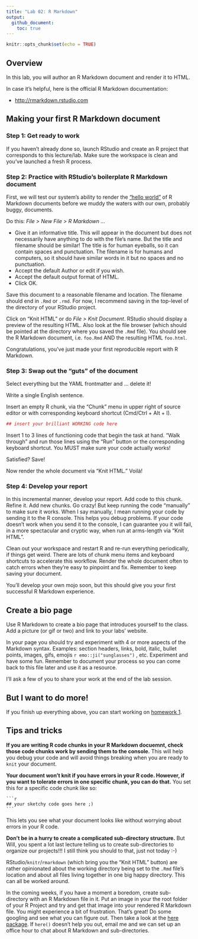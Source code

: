 ```yaml
---
title: "Lab 02: R Markdown"
output: 
  github_document:
    toc: true
---
```


```r
knitr::opts_chunk$set(echo = TRUE)
```

## Overview

In this lab, you will author an R Markdown document and render it to HTML. 

In case it's helpful, here is the official R Markdown documentation:

  * <http://rmarkdown.rstudio.com>
  

## Making your first R Markdown document

### Step 1: Get ready to work

If you haven't already done so, launch RStudio and create an R project that corresponds to this lecture/lab. Make sure the workspace is clean and you've launched a fresh R process. 

### Step 2: Practice with RStudio's boilerplate R Markdown document

First, we will test our system's ability to render the ["hello world"](http://en.wikipedia.org/wiki/%22Hello,_world!%22_program) of R Markdown documents before we muddy the waters with our own, probably buggy, documents.

Do this: *File > New File > R Markdown ...*

  - Give it an informative title. This will appear in the document but does not necessarily have anything to do with the file's name. But the title and filename should be similar! The title is for human eyeballs, so it can contain spaces and punctuation. The filename is for humans and computers, so it should have similar words in it but no spaces and no punctuation.
  - Accept the default Author or edit if you wish.
  - Accept the default output format of HTML.
  - Click OK.
  
Save this document to a reasonable filename and location. The filename should end in `.Rmd` or `.rmd`. For now, I recommend saving in the top-level of the directory of your RStudio project. 

Click on "Knit HTML" or do *File > Knit Document*. RStudio should display a preview of the resulting HTML. Also look at the file browser (which should be pointed at the directory where you saved the `.Rmd` file). You should see the R Markdown document, i.e. `foo.Rmd` AND the resulting HTML `foo.html`.

Congratulations, you've just made your first reproducible report with R Markdown.

### Step 3: Swap out the "guts" of the document

Select everything but the YAML frontmatter and ... delete it!

Write a single English sentence.

Insert an empty R chunk, via the "Chunk" menu in upper right of source editor or with corresponding keyboard shortcut (Cmd/Ctrl + Alt + I).

```r
## insert your brilliant WORKING code here
```
Insert 1 to 3 lines of functioning code that begin the task at hand. "Walk through" and run those lines using the "Run" button or the corresponding keyboard shortcut. You MUST make sure your code actually works!

Satisfied? Save!

Now render the whole document via "Knit HTML." Voilà!

### Step 4: Develop your report

In this incremental manner, develop your report. Add code to this chunk. Refine it. Add new chunks. Go crazy! But keep running the code "manually" to make sure it works. When I say manually, I mean running your code by sending it to the R console. This helps you debug problems. If your code doesn't work when you send it to the console, I can guarantee you it will fail, in a more spectacular and cryptic way, when run at arms-length via "Knit HTML".

Clean out your workspace and restart R and re-run everything periodically, if things get weird. There are lots of chunk menu items and keyboard shortcuts to accelerate this workflow. Render the whole document often to catch errors when they're easy to pinpoint and fix. Remember to keep saving your document. 

You'll develop your own mojo soon, but this should give you your first successful R Markdown experience.

## Create a bio page

Use R Markdown to create a bio page that introduces yourself to the class. Add a picture (or gif or two) and link to your labs' website. 

In your page you should try and experiment with 4 or more aspects of the Markdown syntax. Examples: section headers, links, bold, italic, bullet points, images, gifs, emojis `r emo::ji("sunglasses")` , etc. Experiment and have some fun. Remember to document your process so you can come back to this file later and use it as a resource.

I'll ask a few of you to share your work at the end of the lab session. 

## But I want to do more!

If you finish up everything above, you can start working on [homework 1](hw01.md).

## Tips and tricks

__If you are writing R code chunks in your R Markdown docuemnt, check those code chunks work by sending them to the console.__ This will help you debug your code and will avoid things breaking when you are ready to `knit` your document.

__Your document won't knit if you have errors in your R code. However, if you want to  tolerate errors in one specific chunk, you can do that.__  You set  this for a specific code chunk like so:

    ```r
    ## your sketchy code goes here ;) 
    ```
This lets you see what your document looks like without worrying about errors in your R code. 

__Don't be in a hurry to create a complicated sub-directory structure.__ But Will, you spent a lot last lecture telling us to create sub-directories to organize our projects!!! I still think you should to that, just not today :-)

RStudio/`knitr`/`rmarkdown` (which bring you the "Knit HTML" button) are rather opinionated about the working directory being set to the `.Rmd` file's location and about all files living together in one big happy directory. This can all be worked around. 

In the coming weeks, if you have a moment a boredom, create sub-directory with an R Markdown file in it. Put an image in your the root folder of your R Project and try and get that image into your rendered R Markdown file. You might experience a bit of frustration. That's great! Do some googling and see what you can figure out. Then take a look at the [here package](https://here.r-lib.org/). If `here()` doesn't help you out, email me and we can set up an office hour to chat about R Markdown and sub-directories.



